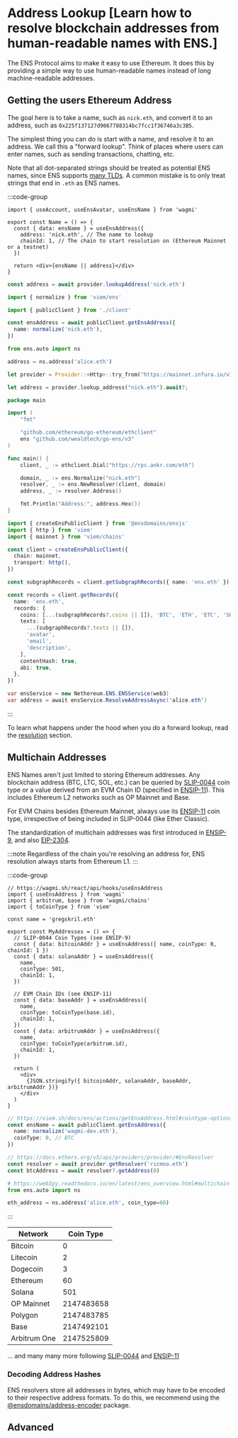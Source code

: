 
# Address Lookup [Learn how to resolve blockchain addresses from human-readable names with ENS.]

The ENS Protocol aims to make it easy to use Ethereum.
It does this by providing a simple way to use human-readable names instead of long machine-readable addresses.

## Getting the users Ethereum Address

The goal here is to take a name, such as `nick.eth`, and convert it to an address, such as `0x225f137127d9067788314bc7fcc1f36746a3c3B5`.

<Card className="flex justify-center">
  <EnsProfile name="nick.eth" />
</Card>

The simplest thing you can do is start with a name, and resolve it to an address.
We call this a "forward lookup".
Think of places where users can enter names, such as sending transactions, chatting, etc.

Note that all dot-separated strings should be treated as potential ENS names, since ENS supports [many TLDs](/dns/tlds). A common mistake is to only treat strings that end in `.eth` as ENS names.

:::code-group

```tsx [Wagmi]
import { useAccount, useEnsAvatar, useEnsName } from 'wagmi'

export const Name = () => {
  const { data: ensName } = useEnsAddress({
    address: 'nick.eth', // The name to lookup
    chainId: 1, // The chain to start resolution on (Ethereum Mainnet or a testnet)
  })

  return <div>{ensName || address}</div>
}
```

```ts [Ethers.js]
const address = await provider.lookupAddress('nick.eth')
```

```ts [Viem]
import { normalize } from 'viem/ens'

import { publicClient } from './client'

const ensAddress = await publicClient.getEnsAddress({
  name: normalize('nick.eth'),
})
```

```py [web3.py]
from ens.auto import ns

address = ns.address('alice.eth')
```

```rust [ethers-rs]
let provider = Provider::<Http>::try_from("https://mainnet.infura.io/v3/...")?;

let address = provider.lookup_address("nick.eth").await?;
```

```go [go-ens]
package main

import (
	"fmt"

	"github.com/ethereum/go-ethereum/ethclient"
	ens "github.com/wealdtech/go-ens/v3"
)

func main() {
	client, _ := ethclient.Dial("https://rpc.ankr.com/eth")

	domain, _ := ens.Normalize("nick.eth")
	resolver, _ := ens.NewResolver(client, domain)
	address, _ := resolver.Address()

	fmt.Println("Address:", address.Hex())
}
```

```ts [ensjs]
import { createEnsPublicClient } from '@ensdomains/ensjs'
import { http } from 'viem'
import { mainnet } from 'viem/chains'

const client = createEnsPublicClient({
  chain: mainnet,
  transport: http(),
})

const subgraphRecords = client.getSubgraphRecords({ name: 'ens.eth' })

const records = client.getRecords({
  name: 'ens.eth',
  records: {
    coins: [...(subgraphRecords?.coins || []), 'BTC', 'ETH', 'ETC', 'SOL'],
    texts: [
      ...(subgraphRecords?.texts || []),
      'avatar',
      'email',
      'description',
    ],
    contentHash: true,
    abi: true,
  },
})
```

```csharp [nethereum]
var ensService = new Nethereum.ENS.ENSService(web3)
var address = await ensService.ResolveAddressAsync('alice.eth')
```

:::

To learn what happens under the hood when you do a forward lookup, read the [resolution](/resolution) section.

## Multichain Addresses

ENS Names aren't just limited to storing Ethereum addresses.
Any blockchain address (BTC, LTC, SOL, etc.) can be queried by [SLIP-0044](https://github.com/satoshilabs/slips/blob/master/slip-0044.md) coin type or a value derived from an EVM Chain ID (specified in [ENSIP-11](/ensip/11)). This includes Ethereum L2 networks such as OP Mainnet and Base.

For EVM Chains besides Ethereum Mainnet, always use its [ENSIP-11](/ensip/11) coin type, irrespective of being included in SLIP-0044 (like Ether Classic).

The standardization of multichain addresses was first introduced in [ENSIP-9](/ensip/9), and also [EIP-2304](https://eips.ethereum.org/EIPS/eip-2304).

:::note
Regardless of the chain you're resolving an address for, ENS resolution always starts from Ethereum L1.
:::

:::code-group

```tsx [Wagmi]
// https://wagmi.sh/react/api/hooks/useEnsAddress
import { useEnsAddress } from 'wagmi'
import { arbitrum, base } from 'wagmi/chains'
import { toCoinType } from 'viem'

const name = 'gregskril.eth'

export const MyAddresses = () => {
  // SLIP-0044 Coin Types (see ENSIP-9)
  const { data: bitcoinAddr } = useEnsAddress({ name, coinType: 0, chainId: 1 })
  const { data: solanaAddr } = useEnsAddress({
    name,
    coinType: 501,
    chainId: 1,
  })

  // EVM Chain IDs (see ENSIP-11)
  const { data: baseAddr } = useEnsAddress({
    name,
    coinType: toCoinType(base.id),
    chainId: 1,
  })
  const { data: arbitrumAddr } = useEnsAddress({
    name,
    coinType: toCoinType(arbitrum.id),
    chainId: 1,
  })

  return (
    <div>
      {JSON.stringify({ bitcoinAddr, solanaAddr, baseAddr, arbitrumAddr })}
    </div>
  )
}
```

```ts [Viem]
// https://viem.sh/docs/ens/actions/getEnsAddress.html#cointype-optional
const ensName = await publicClient.getEnsAddress({
  name: normalize('wagmi-dev.eth'),
  coinType: 0, // BTC
})
```

```ts [Ethers.js]
// https://docs.ethers.org/v5/api/providers/provider/#EnsResolver
const resolver = await provider.getResolver('ricmoo.eth')
const btcAddress = await resolver?.getAddress(0)
```

```py [web3.py (Python)]
# https://web3py.readthedocs.io/en/latest/ens_overview.html#multichain-address-resolution
from ens.auto import ns

eth_address = ns.address('alice.eth', coin_type=60)
```

:::

| Network      | Coin Type  |
| ------------ | ---------- |
| Bitcoin      | 0          |
| Litecoin     | 2          |
| Dogecoin     | 3          |
| Ethereum     | 60         |
| Solana       | 501        |
| OP Mainnet   | 2147483658 |
| Polygon      | 2147483785 |
| Base         | 2147492101 |
| Arbitrum One | 2147525809 |

... and many many more following [SLIP-0044](https://github.com/satoshilabs/slips/blob/master/slip-0044.md) and [ENSIP-11](/ensip/11)

### Decoding Address Hashes

ENS resolvers store all addresses in bytes, which may have to be encoded to their respective address formats. To do this, we recommend using the [@ensdomains/address-encoder](https://www.npmjs.com/package/@ensdomains/address-encoder) package.

## Advanced

<EmbedLink
  href="/resolution"
  title="In-Depth Resolution"
  tag="Advanced"
  description="To learn more about the resolution process, please read the Resolution section."
/>
